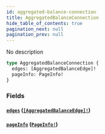 ```yaml
---
id: aggregated-balance-connection
title: AggregatedBalanceConnection
hide_table_of_contents: true
pagination_next: null
pagination_prev: null
---
```



No description

```graphql
type AggregatedBalanceConnection {
  edges: [AggregatedBalanceEdge]!
  pageInfo: PageInfo!
}
```


### Fields

#### [`edges`](#) ([`[AggregatedBalanceEdge]!`](/docs/testnet/graphql/objects/aggregated-balance-edge))




#### [`pageInfo`](#) ([`PageInfo!`](/docs/testnet/graphql/objects/page-info))






